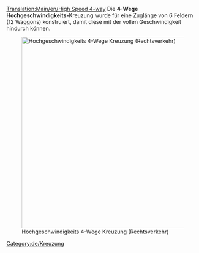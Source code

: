 [[Translation:Main/en/High Speed 4-way]]{{de/Kreuzungsmenü}}
Die '''4-Wege Hochgeschwindigkeits-'''Kreuzung wurde für eine Zuglänge von 6 Feldern (12 Waggons) konstruiert, damit diese mit der vollen Geschwindigkeit hindurch können.

[[File:en/High Speed 4-way.png|none|thumb|500px|Hochgeschwindigkeits 4-Wege Kreuzung (Rechtsverkehr)]]

{{Template:Kreuzungskriterien/De|Hoch|4|1|0|6|1|1|1|1|0|0|0||Ausgefallene Züge beeinflussen nur die eine Schiene.|
* Kann viel Verkehr handhaben
* Ist 38x38 Felder groß
* Kann für längere Züge größer gemacht werden
* Lange diagonale Rechtskurven können innen gebaut werden um Platz zu sparen
* "Kopieren und Einfügen"-Patch empfohlen
}}

[[Category:de/Kreuzung]]